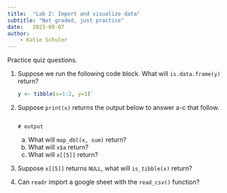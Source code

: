 ```yaml
---
title:  "Lab 2: Import and visualize data"
subtitle: "Not graded, just practice"
date:   2023-09-07
author: 
    - Katie Schuler
---
```


Practice quiz questions.


1. Suppose we run the following code block. What will `is.data.frame(y)` return? 

    ```r
    y <- tibble(x=1:2, y=1)`
    ```

1. Suppose `print(x)` returns the output below to answer a-c that follow. 

    ```

    # output
    
    ```
    a. What will `map_dbl(x, sum)` return? 
    b. What will `x$a` return? 
    c. What will `x[[5]]` return? 

1. Suppose `x[[5]]` returns `NULL`, what will `is_tibble(x)` return? 

1. Can `readr` import a google sheet with the `read_csv()` function? 

